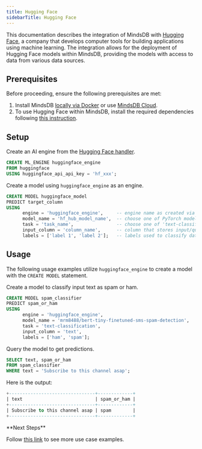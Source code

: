 ```yaml
---
title: Hugging Face
sidebarTitle: Hugging Face
---
```


This documentation describes the integration of MindsDB with [Hugging Face](https://huggingface.co/), a company that develops computer tools for building applications using machine learning.
The integration allows for the deployment of Hugging Face models within MindsDB, providing the models with access to data from various data sources.

## Prerequisites

Before proceeding, ensure the following prerequisites are met:

1. Install MindsDB [locally via Docker](https://docs.mindsdb.com/setup/self-hosted/docker) or use [MindsDB Cloud](https://cloud.mindsdb.com/).
2. To use Hugging Face within MindsDB, install the required dependencies following [this instruction](/setup/self-hosted/docker#install-dependencies).

## Setup

Create an AI engine from the [Hugging Face handler](https://github.com/mindsdb/mindsdb/tree/staging/mindsdb/integrations/handlers/huggingface_handler).

```sql
CREATE ML_ENGINE huggingface_engine
FROM huggingface
USING huggingface_api_api_key = 'hf_xxx';
```

Create a model using `huggingface_engine` as an engine.

```sql
CREATE MODEL huggingface_model
PREDICT target_column
USING
      engine = 'huggingface_engine',     -- engine name as created via CREATE ML_ENGINE
      model_name = 'hf_hub_model_name',  -- choose one of PyTorch models from the Hugging Face Hub
      task = 'task_name',                -- choose one of 'text-classification', 'text-generation', 'zero-shot-classification', 'translation', 'summarization', 'text2text-generation', 'fill-mask'
      input_column = 'column_name',      -- column that stores input/question to the model
      labels = ['label 1', 'label 2'];   -- labels used to classify data (used for classification tasks)
```

## Usage

The following usage examples utilize `huggingface_engine` to create a model with the `CREATE MODEL` statement.

Create a model to classify input text as spam or ham.

```sql
CREATE MODEL spam_classifier
PREDICT spam_or_ham
USING
      engine = 'huggingface_engine',
      model_name = 'mrm8488/bert-tiny-finetuned-sms-spam-detection',
      task = 'text-classification',
      input_column = 'text',
      labels = ['ham', 'spam'];
```

Query the model to get predictions.

```sql
SELECT text, spam_or_ham
FROM spam_classifier
WHERE text = 'Subscribe to this channel asap';
```

Here is the output:

```sql
+--------------------------------+-------------+
| text                           | spam_or_ham |
+--------------------------------+-------------+
| Subscribe to this channel asap | spam        |
+--------------------------------+-------------+
```

<Tip>
**Next Steps**

Follow [this link](/sql/tutorials/hugging-face-examples) to see more use case examples.
</Tip>
